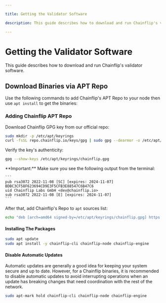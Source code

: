 ```yaml
---

title: Getting the Validator Software

description: This guide describes how to download and run Chainflip's validator software.

---
```




# Getting the Validator Software

This guide describes how to download and run Chainflip's validator software.

## Download Binaries via APT Repo

Use the following commands to add Chainflip's APT Repo to your node then use `apt install` to get the binaries:

### Adding Chainflip APT Repo

Download Chainflip GPG key from our official repo:

```bash copy
sudo mkdir -p /etc/apt/keyrings
curl -fsSL repo.chainflip.io/keys/gpg | sudo gpg --dearmor -o /etc/apt/keyrings/chainflip.gpg
```

Verify the key's authenticity:

```bash copy
gpg --show-keys /etc/apt/keyrings/chainflip.gpg
```

<Callout type="warning">
    **Important:** Make sure you see the following output from the terminal:

    ```
    pub rsa3072 2022-11-08 [SC] [expires: 2024-11-07]
    BDBC3CF58F623694CD9E3F5CFB3E88547C6B47C6
    uid Chainflip Labs GmbH <dev@chainflip.io>
    sub rsa3072 2022-11-08 [E] [expires: 2024-11-07]
    ```

</Callout>

After that, add Chainflip's Repo to `apt` sources list:

```bash copy
echo "deb [arch=amd64 signed-by=/etc/apt/keyrings/chainflip.gpg] https://repo.chainflip.io/perseverance/$(lsb_release -c -s) $(lsb_release -c -s) main" | sudo tee /etc/apt/sources.list.d/chainflip.list
```

#### Installing The Packages

```bash copy
sudo apt update
sudo apt install -y chainflip-cli chainflip-node chainflip-engine
```

#### Disable Automatic Updates
Automatic updates are generally a good idea for keeping your system secure and up to date. However, for a Chainflip binaries, it is recommended to disable automatic updates to avoid interrupting operations when an update has breaking changes that need coordination with the rest of the network.

```bash copy
sudo apt-mark hold chainflip-cli chainflip-node chainflip-engine
```
